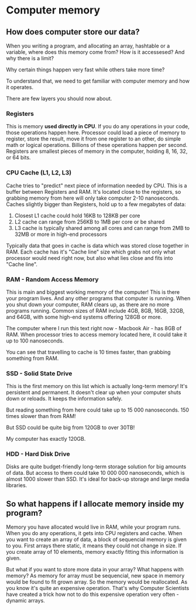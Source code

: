 # Computer memory

## How does computer store our data?

When you writing a program, and allocating an array, hashtable or a variable, where does this memory come from? 
How is it accessesed? 
And why there is a limit? 

Why certain things happen very fast while others take more time? 

To understand that, we need to get familiar with computer memory and how it operates.

There are few layers you should now about.

### Registers

This is memory **used directly in CPU**. If you do any operations in your code,
 those operations happen here.
Processor could load a piece of memory to register, store the result,
 move it from one register to an other, do simple math or logical operations.
 Billions of these operations happen per second. 
Registers are smallest pieces of memory in the computer, holding 8, 16, 32, or 64 bits.


### CPU Cache (L1, L2, L3)

Cache tries to "predict" next piece of information needed by CPU.
This is a buffer between Registers and RAM. 
It's located close to the registers, so grabbing memory from here will only take computer 2-10 nanoseconds.
Caches slightly bigger than Registers, hold up to a few megabytes of data:

1. Closest L1 cache could hold 16KB to 128KB per core
2. L2 cache can range from 256KB to 1MB per core or be shared
3. L3 cache is typically shared among all cores and can range from 2MB to 32MB or more in high-end processors

Typically data that goes in cache is data which was stored close together
 in RAM. Each cache has it's "Cache line" size which grabs not only what
  processor would need right now, but also what lies close and fits into
   "Cache line".

### RAM - Random Access Memory

This is main and biggest working memory of the computer! 
This is there your program lives. And any other programs that computer 
is running. When you shut down your computer, RAM clears up,
 as there are no more programs running.
Common sizes of RAM include 4GB, 8GB, 16GB, 32GB, and 64GB, with some high-end systems offering 128GB or more.

The computer where I run this text right now - Macbook Air - has 8GB of RAM.
When processor tries to access memory located here,
 it could take it up to 100 nanoseconds.

 You can see that travelling to cache is 10 times faster, than grabbing something from RAM.


 ### SSD - Solid State Drive

 This is the first memory on this list which is actually long-term memory! 
 It's persistent and permanent.
 It doesn't clear up when your computer shuts down or reloads.
It keeps the information safely.

But reading something from here could take up to 15 000 nanoseconds. 
150 times slower than from RAM!

But SSD could be quite big from 120GB to over 30TB!

My computer has exactly 120GB. 

### HDD - Hard Disk Drive

Disks are quite budget-friendly long-term storage solution for big amounts of data.
But access to them could take 10 000 000 nanoseconds, which is almost 1000 slower than SSD.
It's ideal for back-up storage and large media libraries.


## So what happens if I allocate memory inside my program?

Memory you have allocated would live in RAM, while your program runs.
When you do any operations, it gets into CPU registers and cache.
When you want to create an array of data, a block of sequencial memory is given to you.
First arrays there static, it means they could not change in size.
If you create array of 10 elements, memory exactly fitting this information is given.


But what if you want to store more data in your array?
What happens with memory?
As memory for array must be sequencial, new space in memory would be found to fit grown array.
So the memory would be reallocated. 
As you know it's quite an expensive operation.
That's why Computer Scientists have created a trick how not to do this expensive operation very often - dynamic arrays.






